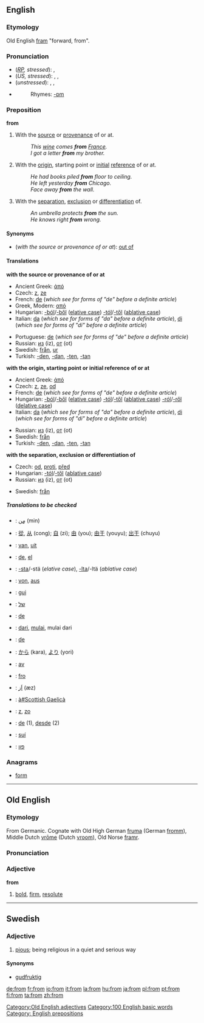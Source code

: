 ==English==

{{rank|which|have|or|27|from|this|but|all}}

===Etymology===
Old English [[fram]] "forward, from".

===Pronunciation===
*(''[[RP]], stressed''): {{IPA|/frɒm/}}, {{SAMPA|/frQm/}}
*(''US, stressed''): {{AHD|främ}}, {{IPA|/frɑm/}}, {{SAMPA|/frAm/}}
*(''unstressed''): {{AHD|frəm}}, {{IPA|/frəm/}}, {{SAMPA|/fr@m/}}
*{{audio|en-us-from.ogg|Audio (US)}}
*:Rhymes: [[Rhymes:English:-ɒm|-ɒm]]

===Preposition===
'''from'''

#With the [[source]] or [[provenance]] of or at.
#:''This [[wine]] comes '''from''' [[France]].''
#:''I got a letter '''from''' my brother.''
#With the [[origin]], starting point or [[initial]] [[reference]] of or at.
#:''He had books piled '''from''' floor to ceiling.''
#:''He left yesterday '''from''' Chicago.''
#:''Face away '''from''' the wall.''
#With the [[separation]], [[exclusion]] or [[differentiation]] of.
#:''An umbrella protects '''from''' the sun.''
#:''He knows right '''from''' wrong.''

====Synonyms====
*(''with the source or provenance of or at''): [[out of]]

====Translations====

'''with the source or provenance of or at'''
{{top}}
*Ancient Greek: [[ἀπό]]
*Czech: [[z]], [[ze]]
*French: [[de#French|de]] (''which see for forms of "de" before a definite article'')
*Greek, Modern: [[από]]
*Hungarian: [[-ból]]/[[-ből]] ([[elative case]]) [[-tól]]/[[-től]] ([[ablative case]])
*Italian: [[da#Italian|da]] (''which see for forms of "da" before a definite article''), [[di#Italian|di]] (''which see for forms of "di" before a definite article'')
{{mid}}
*Portuguese: [[de#Portuguese|de]] (''which see for forms of "de" before a definite article'')
*Russian: [[из]] (iz), [[от]] (ot)
*Swedish: [[från]], [[ur]]
*Turkish: [[-den]], [[-dan]], [[-ten]], [[-tan]]
{{bottom}}

'''with the origin, starting point or initial reference of or at'''
{{top}}
*Ancient Greek: [[ἀπό]]
*Czech: [[z]], [[ze]], [[od]]
*French: [[de#French|de]] (''which see for forms of "de" before a definite article'')
*Hungarian: [[-ból]]/[[-ből]] ([[elative case]]) [[-tól]]/[[-től]] ([[ablative case]]) [[-ról]]/[[-ről]] ([[delative case]])
*Italian: [[da#Italian|da]] (''which see for forms of "da" before a definite article''), [[di#Italian|di]] (''which see for forms of "di" before a definite article'')
{{mid}}
*Russian: [[из]] (iz), [[от]] (ot)
*Swedish: [[från]]
*Turkish: [[-den]], [[-dan]], [[-ten]], [[-tan]]
{{bottom}}

'''with the separation, exclusion or differentiation of'''
{{top}}
*Czech: [[od]], [[proti]], [[před]]
*Hungarian: [[-tól]]/[[-től]] ([[ablative case]])
*Russian: [[из]] (iz), [[от]] (ot)
{{mid}}
*Swedish: [[från]]
{{bottom}}

=====Translations to be checked=====
<!--Remove this section once all of the translations below have been moved into the tables above.-->
{{checktrans}}

*{{ttbc|Arabic}}: [[من|مِن]] (min)
*{{ttbc|Chinese}}: [[從]], [[从]] (cong); [[自]] (zi); [[由]] (you); [[由于]] (youyu); [[出于]] (chuyu) <!--the traditional of 于 is 於?-->
*{{ttbc|Dutch}}: [[van]], [[uit]]
*{{ttbc|Esperanto}}: [[de]], [[el]]
*{{ttbc|Finnish}}: [[-sta#Finnish|-sta]]/-stä (''elative case''), [[-lta#Finnish|-lta]]/-ltä (''ablative case'')
*{{ttbc|German}}: [[von]], [[aus]]
*{{ttbc|Guaraní}}: [[gui]]
*{{ttbc|Hebrew}}: [[של]] 
*{{ttbc|Ido}}: [[de#Ido|de]]
*{{ttbc|Indonesian}}: [[dari]], [[mulai]], mulai dari
*{{ttbc|Interlingua}}: [[de#Interlingua|de]]
*{{ttbc|Japanese}}: [[から]] (kara), [[より]] (yori)
*{{ttbc|Norwegian}}: [[av]]
*{{ttbc|Novial}}: [[fro]]
*{{ttbc|Persian}}: [[اَز]] (æz)
*{{ttbc|Scottish Gaelic}}: [[à#Scottish Gaelicà]]
*{{ttbc|Slovak}}: [[z#Slovak|z]], [[zo#Slovak|zo]]
*{{ttbc|Spanish}}: [[de#Spanish|de]] (1), [[desde]] (2)

*{{ttbc|Tupinambá}}: [[suí]]
*{{ttbc|Yiddish}}: [[פון]]

===Anagrams===
*[[form]]

----

==Old English==
===Etymology===
From Germanic.  Cognate with Old High German [[fruma]] (German [[fromm]]), Middle Dutch [[vrome|vrōme]] (Dutch [[vroom]]), Old Norse [[framr]].

===Pronunciation===
{{IPA|/from/}}

===Adjective===
'''from'''
# [[bold]], [[firm]], [[resolute]]

[[Category:Old English adjectives]]

----

==Swedish==

===Adjective===
{{sv-adj-reg|3=fromm}}
#[[pious]]; being religious in a quiet and serious way

====Synonyms====
*[[gudfruktig]]

[[Category:100 English basic words]]
[[Category: English prepositions]]

[[de:from]]
[[fr:from]]
[[io:from]]
[[it:from]]
[[la:from]]
[[hu:from]]
[[ja:from]]
[[pl:from]]
[[pt:from]]
[[fi:from]]
[[ta:from]]
[[zh:from]]